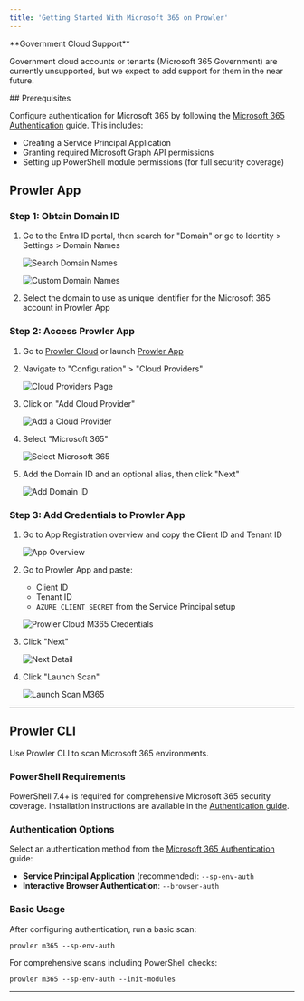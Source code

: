 ```yaml
---
title: 'Getting Started With Microsoft 365 on Prowler'
---
```


<Note>
**Government Cloud Support**

Government cloud accounts or tenants (Microsoft 365 Government) are currently unsupported, but we expect to add support for them in the near future.

</Note>
## Prerequisites

Configure authentication for Microsoft 365 by following the [Microsoft 365 Authentication](/user-guide/providers/microsoft365/authentication) guide. This includes:

- Creating a Service Principal Application
- Granting required Microsoft Graph API permissions
- Setting up PowerShell module permissions (for full security coverage)

## Prowler App

### Step 1: Obtain Domain ID

1. Go to the Entra ID portal, then search for "Domain" or go to Identity > Settings > Domain Names

    ![Search Domain Names](/images/providers/search-domain-names.png)

    ![Custom Domain Names](/images/providers/custom-domain-names.png)

2. Select the domain to use as unique identifier for the Microsoft 365 account in Prowler App

### Step 2: Access Prowler App

1. Go to [Prowler Cloud](https://cloud.prowler.com/) or launch [Prowler App](/user-guide/tutorials/prowler-app)
2. Navigate to "Configuration" > "Cloud Providers"

    ![Cloud Providers Page](/images/prowler-app/cloud-providers-page.png)

3. Click on "Add Cloud Provider"

    ![Add a Cloud Provider](/images/prowler-app/add-cloud-provider.png)

4. Select "Microsoft 365"

    ![Select Microsoft 365](/images/providers/select-m365-prowler-cloud.png)

5. Add the Domain ID and an optional alias, then click "Next"

    ![Add Domain ID](/images/providers/add-domain-id.png)

### Step 3: Add Credentials to Prowler App

1. Go to App Registration overview and copy the Client ID and Tenant ID

    ![App Overview](/images/providers/app-overview.png)

2. Go to Prowler App and paste:

    - Client ID
    - Tenant ID
    - `AZURE_CLIENT_SECRET` from the Service Principal setup

    ![Prowler Cloud M365 Credentials](/images/providers/m365-credentials.png)

3. Click "Next"

    ![Next Detail](/images/providers/click-next-m365.png)

4. Click "Launch Scan"

    ![Launch Scan M365](/images/providers/launch-scan.png)

---

## Prowler CLI

Use Prowler CLI to scan Microsoft 365 environments.

### PowerShell Requirements

PowerShell 7.4+ is required for comprehensive Microsoft 365 security coverage. Installation instructions are available in the [Authentication guide](/user-guide/providers/microsoft365/authentication#supported-powershell-versions).

### Authentication Options

Select an authentication method from the [Microsoft 365 Authentication](/user-guide/providers/microsoft365/authentication) guide:

- **Service Principal Application** (recommended): `--sp-env-auth`
- **Interactive Browser Authentication**: `--browser-auth`

### Basic Usage

After configuring authentication, run a basic scan:

```console
prowler m365 --sp-env-auth
```

For comprehensive scans including PowerShell checks:

```console
prowler m365 --sp-env-auth --init-modules
```

---
